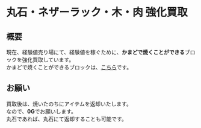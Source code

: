 # 丸石・ネザーラック・木・肉 強化買取

## 概要
現在、経験値売り場にて、経験値を稼ぐために、**かまどで焼くことができる**ブロックを強化買取しています。  
かまどで焼くことができるブロックは、[こちら](/wiki/furnance-can)です。

## お願い
買取後は、焼いたのちにアイテムを返却いたします。  
なので、**0G**でお願いします。  
丸石であれば、丸石にて返却することも可能です。
